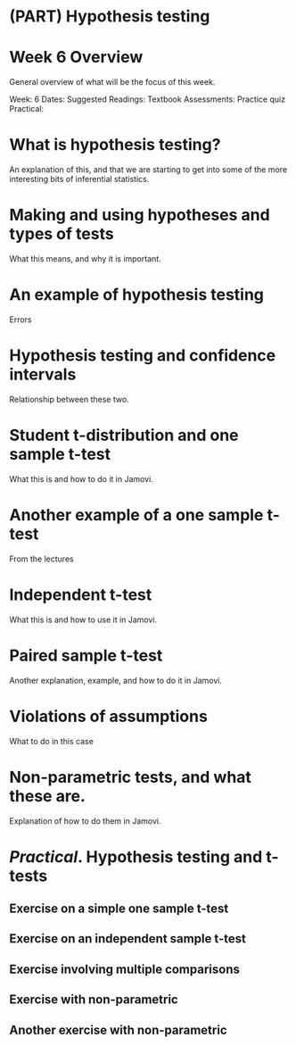 # (PART) Hypothesis testing {-}

# Week 6 Overview {-}

General overview of what will be the focus of this week.

Week: 6
Dates: 
Suggested Readings: Textbook
Assessments: Practice quiz
Practical:

# What is hypothesis testing?

An explanation of this, and that we are starting to get into some of the more interesting bits of inferential statistics.

# Making and using hypotheses and types of tests

What this means, and why it is important.

# An example of hypothesis testing

Errors

# Hypothesis testing and confidence intervals

Relationship between these two.

# Student t-distribution and one sample t-test

What this is and how to do it in Jamovi.

# Another example of a one sample t-test

From the lectures


# Independent t-test

What this is and how to use it in Jamovi.


# Paired sample t-test

Another explanation, example, and how to do it in Jamovi.


# Violations of assumptions

What to do in this case

# Non-parametric tests, and what these are.

Explanation of how to do them in Jamovi.

# _Practical_. Hypothesis testing and t-tests

## Exercise on a simple one sample t-test

## Exercise on an independent sample t-test

## Exercise involving multiple comparisons


## Exercise with non-parametric


## Another exercise with non-parametric















